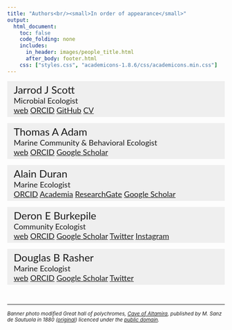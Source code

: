 ```yaml
---
title: "Authors<br/><small>In order of appearance</small>"
output:
  html_document:
    toc: false
    code_folding: none
    includes:
      in_header: images/people_title.html
      after_body: footer.html
    css: ["styles.css", "academicons-1.8.6/css/academicons.min.css"]
---
```


<p id = "opennote" style="background-color:#EFEFEF;font-family:'Lato';padding:5px 5px 5px 15px">
<font size = 5.7em>Jarrod J Scott</font><br/>
<font size = 4.7em> Microbial Ecologist<br/>
<i class="fa fa-fw fa-globe"></i>[web](https://istmobiome.rbind.io/)
<i class="ai fa-fw ai-orcid-square ai-big"> </i>[ORCID](https://orcid.org/0000-0001-9863-1318)
<i class="fa fa-fw fa-github"> </i>[GitHub](https://github.com/jarrodscott)
<i class="ai ai-cv ai-big"></i>[CV](https://istmobiome.github.io/jarrod/jarrod-cv.html)
</font>
</font>
</p>

<p id = "opennote" style="background-color:#EFEFEF;font-family:'Lato';padding:5px 5px 5px 15px">
<font size = 5.7em>Thomas A Adam </font><br/>
<font size = 4.7em>Marine Community & Behavioral Ecologist<br/>
<i class="fa fa-fw fa-globe"></i>[web](http://msi.ucsb.edu/people/research-scientists/thomas-adam)
<i class="ai fa-fw ai-orcid-square ai-big"> </i>[ORCID](https://orcid.org/0000-0001-6146-0260)
<i class="ai fa-fw ai-google-scholar-square ai-big"> </i>[Google Scholar](https://scholar.google.com/citations?hl=en&user=D9trGPkAAAAJ)
</font>
</font>
</p>

<p id = "opennote" style="background-color:#EFEFEF;font-family:'Lato';padding:5px 5px 5px 15px">
<font size = 5.7em>Alain Duran </font><br/>
<font size = 4.7em>Marine Ecologist<br/>
<i class="ai fa-fw ai-orcid-square ai-big"> </i>[ORCID](https://orcid.org/0000-0002-7847-6426)
<i class="ai fa-fw ai-academia-square ai-big"> </i>[Academia](http://fiu.academia.edu/ADuran/CurriculumVitae)
<i class="ai fa-fw ai-google-scholar-square ai-big"> </i>[ResearchGate](https://www.researchgate.net/profile/Alain_Duran)
<i class="ai fa-fw ai-researchgate-square ai-big"> </i>[Google Scholar](https://scholar.google.com/citations?user=0JhuhC8AAAAJ&hl=en)
</font>
</font>
</p>


<p id = "opennote" style="background-color:#EFEFEF;font-family:'Lato';padding:5px 5px 5px 15px">
<font size = 5.7em>Deron E Burkepile</font><br/>
<font size = 4.7em>Community Ecologist<br/>
<i class="fa fa-fw fa-globe"></i>[web](https://labs.eemb.ucsb.edu/burkepile/deron/)
<i class="ai fa-fw ai-orcid-square ai-big"> </i>[ORCID](https://orcid.org/0000-0002-0427-0484)
<i class="ai fa-fw ai-researchgate-square ai-big"> </i>[Google Scholar](https://scholar.google.com/citations?hl=en&user=lOhiBXAAAAAJ&view_op=list_works&sortby=pubdate)
<i class="fab fa-twitter"></i>[Twitter](https://twitter.com/burkepilelab?lang=en)
<i class="fab fa-instagram"></i>[Instagram](https://www.instagram.com/burkepilelab/?hl=en)
</font>
</font>
</p>

<p id = "opennote" style="background-color:#EFEFEF;font-family:'Lato';padding:5px 5px 5px 15px">
<font size = 5.7em>Douglas B Rasher</font><br/>
<font size = 4.7em>Marine Ecologist<br/>
<i class="fa fa-fw fa-globe"></i>[web](https://www.bigelow.org/about/people/drasher.html)
<i class="ai fa-fw ai-orcid-square ai-big"> </i>[ORCID](https://orcid.org/0000-0002-0212-8070)
<i class="ai fa-fw ai-google-scholar-square ai-big"> </i>[Google Scholar](https://scholar.google.com/citations?user=pPlPMPcAAAAJ&hl=en&oi=ao)
<i class="fab fa-twitter"></i>[Twitter](https://twitter.com/DouglasRasher)
</font>
</font>
</p>
<br/>

<hr/>
<p><small>
<em>Banner photo modified Great hall of polychromes, [Cave of Altamira](https://en.wikipedia.org/wiki/Cave_of_Altamira), published by M. Sanz de Sautuola in 1880 ([original](https://commons.wikimedia.org/wiki/File:Altamira-1880.jpg)) licenced under the [public domain](https://en.wikipedia.org/wiki/Public_domain).</em>
</small></p>